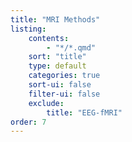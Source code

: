 ```yaml
---
title: "MRI Methods"
listing:
    contents: 
        - "*/*.qmd"
    sort: "title"
    type: default
    categories: true
    sort-ui: false
    filter-ui: false
    exclude: 
        title: "EEG-fMRI"
order: 7
---
```

